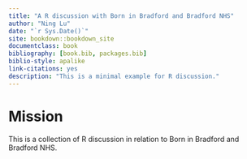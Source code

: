 ```yaml
--- 
title: "A R discussion with Born in Bradford and Bradford NHS"
author: "Ning Lu"
date: "`r Sys.Date()`"
site: bookdown::bookdown_site
documentclass: book
bibliography: [book.bib, packages.bib]
biblio-style: apalike
link-citations: yes
description: "This is a minimal example for R discussion."
---
```


# Mission

This is a collection of R discussion in relation to Born in Bradford and Bradford NHS.  
